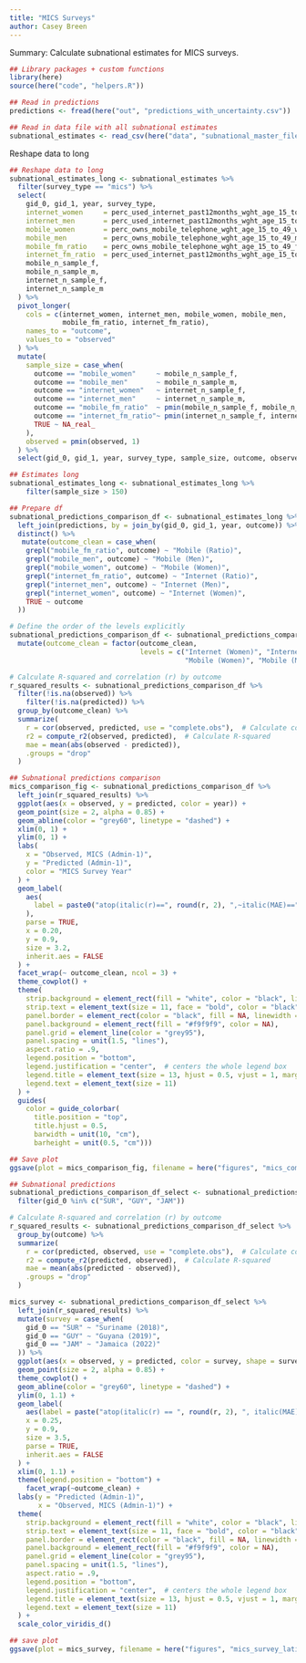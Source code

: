 ```yaml
---
title: "MICS Surveys"
author: Casey Breen
---
```


Summary: Calculate subnational estimates for MICS surveys. 


```r
## Library packages + custom functions 
library(here)
source(here("code", "helpers.R"))

## Read in predictions
predictions <- fread(here("out", "predictions_with_uncertainty.csv")) 

## Read in data file with all subnational estimates 
subnational_estimates <- read_csv(here("data", "subnational_master_file_for_repetitive_measurement.csv"))
```
Reshape data to long 

```r
## Reshape data to long 
subnational_estimates_long <- subnational_estimates %>%
  filter(survey_type == "mics") %>%
  select(
    gid_0, gid_1, year, survey_type,
    internet_women     = perc_used_internet_past12months_wght_age_15_to_49_wom,
    internet_men       = perc_used_internet_past12months_wght_age_15_to_49_men,
    mobile_women       = perc_owns_mobile_telephone_wght_age_15_to_49_wom,
    mobile_men         = perc_owns_mobile_telephone_wght_age_15_to_49_men,
    mobile_fm_ratio    = perc_owns_mobile_telephone_wght_age_15_to_49_fm_ratio,
    internet_fm_ratio  = perc_used_internet_past12months_wght_age_15_to_49_fm_ratio,
    mobile_n_sample_f,
    mobile_n_sample_m,
    internet_n_sample_f,
    internet_n_sample_m
  ) %>%
  pivot_longer(
    cols = c(internet_women, internet_men, mobile_women, mobile_men,
             mobile_fm_ratio, internet_fm_ratio),
    names_to = "outcome",
    values_to = "observed"
  ) %>%
  mutate(
    sample_size = case_when(
      outcome == "mobile_women"     ~ mobile_n_sample_f,
      outcome == "mobile_men"       ~ mobile_n_sample_m,
      outcome == "internet_women"   ~ internet_n_sample_f,
      outcome == "internet_men"     ~ internet_n_sample_m,
      outcome == "mobile_fm_ratio"  ~ pmin(mobile_n_sample_f, mobile_n_sample_m),
      outcome == "internet_fm_ratio"~ pmin(internet_n_sample_f, internet_n_sample_m),
      TRUE ~ NA_real_
    ),
    observed = pmin(observed, 1)
  ) %>%
  select(gid_0, gid_1, year, survey_type, sample_size, outcome, observed)

## Estimates long 
subnational_estimates_long <- subnational_estimates_long %>% 
    filter(sample_size > 150) 
```


```r
## Prepare df 
subnational_predictions_comparison_df <- subnational_estimates_long %>% 
  left_join(predictions, by = join_by(gid_0, gid_1, year, outcome)) %>% 
  distinct() %>% 
   mutate(outcome_clean = case_when(
    grepl("mobile_fm_ratio", outcome) ~ "Mobile (Ratio)",
    grepl("mobile_men", outcome) ~ "Mobile (Men)",
    grepl("mobile_women", outcome) ~ "Mobile (Women)",
    grepl("internet_fm_ratio", outcome) ~ "Internet (Ratio)",
    grepl("internet_men", outcome) ~ "Internet (Men)",
    grepl("internet_women", outcome) ~ "Internet (Women)",
    TRUE ~ outcome
  ))

# Define the order of the levels explicitly
subnational_predictions_comparison_df <- subnational_predictions_comparison_df %>% 
  mutate(outcome_clean = factor(outcome_clean, 
                                levels = c("Internet (Women)", "Internet (Men)", "Internet (Ratio)",
                                           "Mobile (Women)", "Mobile (Men)", "Mobile (Ratio)")))

# Calculate R-squared and correlation (r) by outcome
r_squared_results <- subnational_predictions_comparison_df %>%
  filter(!is.na(observed)) %>% 
    filter(!is.na(predicted)) %>% 
  group_by(outcome_clean) %>%
  summarize(
    r = cor(observed, predicted, use = "complete.obs"),  # Calculate correlation
    r2 = compute_r2(observed, predicted),  # Calculate R-squared
    mae = mean(abs(observed - predicted)), 
    .groups = "drop"
  )

## Subnational predictions comparison 
mics_comparison_fig <- subnational_predictions_comparison_df %>% 
  left_join(r_squared_results) %>% 
  ggplot(aes(x = observed, y = predicted, color = year)) + 
  geom_point(size = 2, alpha = 0.85) +
  geom_abline(color = "grey60", linetype = "dashed") +
  xlim(0, 1) + 
  ylim(0, 1) + 
  labs(
    x = "Observed, MICS (Admin-1)",
    y = "Predicted (Admin-1)",
    color = "MICS Survey Year"
  ) +
  geom_label(
    aes(
      label = paste0("atop(italic(r)==", round(r, 2), ",~italic(MAE)==", round(mae, 2), ")")
    ),
    parse = TRUE,
    x = 0.20,
    y = 0.9,
    size = 3.2,
    inherit.aes = FALSE
  ) +
  facet_wrap(~ outcome_clean, ncol = 3) +
  theme_cowplot() +
  theme(
    strip.background = element_rect(fill = "white", color = "black", linewidth = 0.8),
    strip.text = element_text(size = 11, face = "bold", color = "black"),
    panel.border = element_rect(color = "black", fill = NA, linewidth = 0.5),
    panel.background = element_rect(fill = "#f9f9f9", color = NA),
    panel.grid = element_line(color = "grey95"),
    panel.spacing = unit(1.5, "lines"),
    aspect.ratio = .9,
    legend.position = "bottom",
    legend.justification = "center",  # centers the whole legend box
    legend.title = element_text(size = 13, hjust = 0.5, vjust = 1, margin = margin(b = 4)),
    legend.text = element_text(size = 11)
  ) +
  guides(
    color = guide_colorbar(
      title.position = "top",
      title.hjust = 0.5,
      barwidth = unit(10, "cm"),
      barheight = unit(0.5, "cm")))

## Save plot 
ggsave(plot = mics_comparison_fig, filename = here("figures", "mics_comparison_subnational.png"), height = 7, width = 10)

```





```r
## Subnational predictions 
subnational_predictions_comparison_df_select <- subnational_predictions_comparison_df %>% 
  filter(gid_0 %in% c("SUR", "GUY", "JAM"))

# Calculate R-squared and correlation (r) by outcome
r_squared_results <- subnational_predictions_comparison_df_select %>% 
  group_by(outcome) %>%
  summarize(
    r = cor(predicted, observed, use = "complete.obs"),  # Calculate correlation
    r2 = compute_r2(predicted, observed),  # Calculate R-squared
    mae = mean(abs(predicted - observed)), 
    .groups = "drop"
  )

mics_survey <- subnational_predictions_comparison_df_select %>% 
  left_join(r_squared_results) %>% 
  mutate(survey = case_when(
    gid_0 == "SUR" ~ "Suriname (2018)",
    gid_0 == "GUY" ~ "Guyana (2019)", 
    gid_0 == "JAM" ~ "Jamaica (2022)"
  )) %>% 
  ggplot(aes(x = observed, y = predicted, color = survey, shape = survey)) + 
  geom_point(size = 2, alpha = 0.85) +
  theme_cowplot() + 
  geom_abline(color = "grey60", linetype = "dashed") +
  ylim(0, 1.1) + 
  geom_label(
    aes(label = paste("atop(italic(r) == ", round(r, 2), ", italic(MAE) == ", round(mae, 2), ")")),
    x = 0.25,  
    y = 0.9, 
    size = 3.5,
    parse = TRUE,
    inherit.aes = FALSE
  ) +
  xlim(0, 1.1) + 
  theme(legend.position = "bottom") + 
    facet_wrap(~outcome_clean) + 
  labs(y = "Predicted (Admin-1)",
       x = "Observed, MICS (Admin-1)") + 
  theme(
    strip.background = element_rect(fill = "white", color = "black", linewidth = 0.8),
    strip.text = element_text(size = 11, face = "bold", color = "black"),
    panel.border = element_rect(color = "black", fill = NA, linewidth = 0.5),
    panel.background = element_rect(fill = "#f9f9f9", color = NA),
    panel.grid = element_line(color = "grey95"),
    panel.spacing = unit(1.5, "lines"),
    aspect.ratio = .9,
    legend.position = "bottom",
    legend.justification = "center",  # centers the whole legend box
    legend.title = element_text(size = 13, hjust = 0.5, vjust = 1, margin = margin(b = 4)),
    legend.text = element_text(size = 11)
  ) + 
  scale_color_viridis_d()

## save plot 
ggsave(plot = mics_survey, filename = here("figures", "mics_survey_latin_america.png"), width = 10, height = 7, bg = "white")
```
